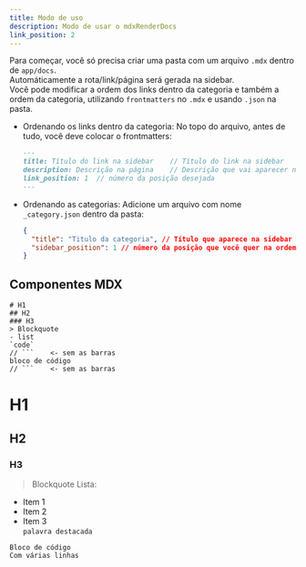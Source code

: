 ```yaml
---
title: Modo de uso
description: Modo de usar o mdxRenderDocs
link_position: 2
---
```


Para começar, você só precisa criar uma pasta com um arquivo `.mdx` dentro de `app/docs`.  
Automáticamente a rota/link/página será gerada na sidebar.  
Você pode modificar a ordem dos links dentro da categoria e também a ordem da categoria, utilizando `frontmatters` no `.mdx` e usando `.json` na pasta.

- Ordenando os links dentro da categoria:
  No topo do arquivo, antes de tudo, você deve colocar o frontmatters:
  ```markdown
  ---
  title: Título do link na sidebar    // Título do link na sidebar
  description: Descrição na página    // Descrição que vai aparecer no componente acima da página
  link_position: 1  // número da posição desejada
  ---
  ```
- Ordenando as categorias:
  Adicione um arquivo com nome `_category.json` dentro da pasta:
  ```json
  {
    "title": "Titulo da categoria", // Título que aparece na sidebar
    "sidebar_position": 1 // número da posição que você quer na ordem
  }
  ```

## Componentes MDX

````tsx
# H1
## H2
### H3
> Blockquote
- list
`code`
// ```    <- sem as barras
bloco de código
// ```    <- sem as barras

````

# H1

## H2

### H3

> Blockquote
> Lista:

- Item 1
- Item 2
- Item 3  
  `palavra destacada`

```
Bloco de código
Com várias linhas
```
